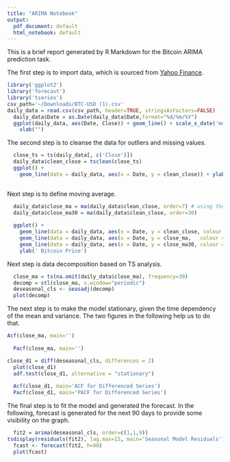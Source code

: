 ```yaml
---
title: "ARIMA Notebook"
output:
  pdf_document: default
  html_notebook: default
---
```


This is a brief report generated by R Markdown for the Bitcoin ARIMA prediction task. 

The first step is to import data, which is sourced from [Yahoo Finance](https://finance.yahoo.com/quote/BTCUSD=X/). 

```r

library('ggplot2')
library('forecast')
library('tseries')
csv_path='~/Downloads/BTC-USD (1).csv'
daily_data = read.csv(csv_path, header=TRUE, stringsAsFactors=FALSE)
  daily_data$Date = as.Date(daily_data$Date,format="%d/%m/%Y")
  ggplot(daily_data, aes(Date, Close)) + geom_line() + scale_x_date('month')  + ylab("Daily Bitcoin Price") +
    xlab("")
```



The second step is to cleanse the data for outliers and missing values.

```r

  close_ts = ts(daily_data[, c('Close')])
  daily_data$clean_close = tsclean(close_ts)
  ggplot() +
    geom_line(data = daily_data, aes(x = Date, y = clean_close)) + ylab('Daily Bitcoin Price')
  
```

Next step is to define moving average.
```r
  daily_data$close_ma = ma(daily_data$clean_close, order=7) # using the clean count with no outliers
  daily_data$close_ma30 = ma(daily_data$clean_close, order=30)
  
  ggplot() +
    geom_line(data = daily_data, aes(x = Date, y = clean_close, colour = "Price")) +
    geom_line(data = daily_data, aes(x = Date, y = close_ma,   colour = "Weekly Moving Average"))  +
    geom_line(data = daily_data, aes(x = Date, y = close_ma30, colour = "Monthly Moving Average"))  +
    ylab(' Bitcoin Price')
```

Next step is data decomposition based on TS analysis.
```r
  close_ma = ts(na.omit(daily_data$close_ma), frequency=30)
  decomp = stl(close_ma, s.window="periodic")
  deseasonal_cls <- seasadj(decomp)
  plot(decomp)
```

The next step is to make the model stationary, given the time dependency of the mean and variance. The two figures in the following help us to do that.

```r
Acf(close_ma, main='')
  
  Pacf(close_ma, main='')
```


```r
close_d1 = diff(deseasonal_cls, differences = 2)
  plot(close_d1)
  adf.test(close_d1, alternative = "stationary")
  
  Acf(close_d1, main='ACF for Differenced Series')
  Pacf(close_d1, main='PACF for Differenced Series')
```

The final step is to fit the model and generated the forecast. In the following, forecast is generated for the next 90 days to provide some visibility on the graph.

```r

  fit2 = arima(deseasonal_cls, order=c(1,1,9))
tsdisplay(residuals(fit2), lag.max=15, main='Seasonal Model Residuals')
  fcast <- forecast(fit2, h=90)
  plot(fcast)
```


